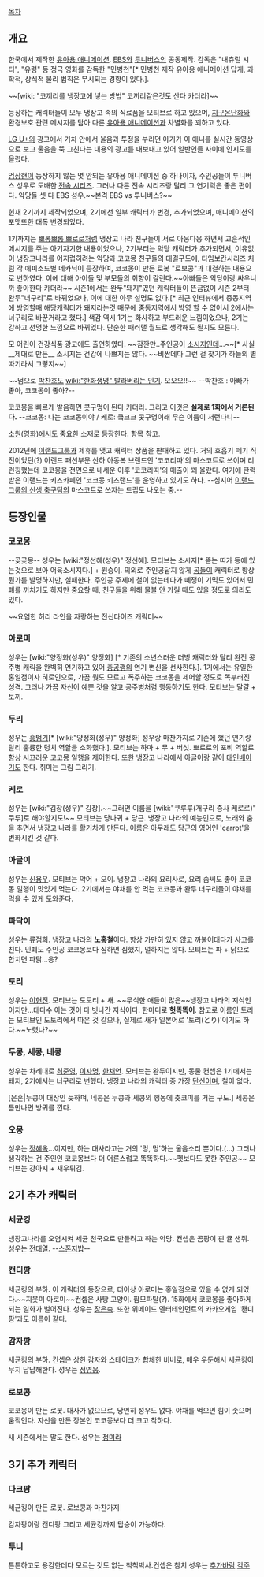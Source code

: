 [[목차]]

== 개요 ==

한국에서 제작한 [[유아용 애니메이션]]. [[EBS]]와 [[투니버스]]의 공동제작. 감독은 "내츄럴 시티", "유령" 등 정극 영화를 감독한 "민병천"[* 민병천 제작 유아용 애니메이션 답게, 과학적, 상식적 물리 법칙은 무시되는 경향이 있다.].

~~[wiki: "코끼리를 냉장고에 넣는 방법" 코끼리같은것도 산다 카더라]~~

등장하는 캐릭터들이 모두 냉장고 속의 식료품을 모티브로 하고 있으며, [[지구온난화]]와 환경보호 관련 메시지를 담아 다른 [[유아용 애니메이션]]과 차별화를 꾀하고 있다.

[[LG U+]]의 광고에서 기차 안에서 울음과 투정을 부리던 아기가 이 애니를 실시간 동영상으로 보고 울음을 뚝 그친다는 내용의 광고를 내보내고 있어 일반인들 사이에 인지도를 올렸다.

[[엄상현]]이 등장하지 않는 몇 안되는 유아용 애니메이션 중 하나이자, 주인공들이 투니버스 성우로 도배한 [[전속 시리즈]]. 그러나 다른 전속 시리즈랑 달리 그 연기력은 좋은 편이다. 악당들 셋 다 EBS 성우.~~본격 EBS vs 투니버스?~~

현재 2기까지 제작되었으며, 2기에선 일부 캐릭터가 변경, 추가되었으며, 애니메이션의 포맷또한 대폭 변경되었다.

1기까지는 [[뽀롱뽀롱 뽀로로]]처럼 냉장고 나라 친구들이 서로 아웅다웅 하면서 교훈적인 메시지를 주는 아기자기한 내용이었으나, 2기부터는 악당 캐릭터가 추가되면서, 이유없이 냉장고나라를 어지럽히려는 악당과 코코몽 친구들의 대결구도에, 타임보칸시리즈 처럼 각 에피소드별 메카닉이 등장하여, 코코몽이 만든 로봇 "로보콩"과 대결하는 내용으로 변하였다. 이에 대해 아이들 및 부모들의 취향이 갈린다.~~아빠들은 악당이랑 싸우니까 좋아한다 카더라~~ 시즌1에서는 완두"돼지"였던 캐릭터들이 뜬금없이 시즌 2부터 완두"너구리"로 바뀌었으나, 이에 대한 아무 설명도 없다.[* 최근 인터뷰에서 중동지역에 방영할때 해당캐릭터가 돼지라는것 때문에 중동지역에서 방영 할 수 없어서 2에서는 너구리로 바꾼거라고 했다.] 색감 역시 1기는 화사하고 부드러운 느낌이었으나, 2기는 강하고 선명한 느낌으로 바뀌었다. 단순한 패러랠 월드로 생각해도 될지도 모른다.

모 어린이 건강식품 광고에도 출연하였다. ~~잠깐만..주인공이 [[소시지]]인데...~~[* 사실 __제대로 만든__ 소시지는 건강에 나쁘지는 않다. ~~비싼데다 그런 걸 찾기가 하늘의 별 따기라서 그렇지~~]

~~덤으로 [[박찬호]]도 [[wiki:"한화생명" 발라버리는 인기]]. 오오오!!~~
--박찬호 : 아빠가 좋아, 코코몽이 좋아?--

코코몽을 빠르게 발음하면 콧구멍이 된다 카더라. 그리고 이것은 '''실제로 1화에서 거론된다.'''
--코코몽: 나는 코코몽이야 / 케로: 킄크크 콧구멍이래 무슨 이름이 저런다니--

[[소원(영화)]]에서도 중요한 소재로 등장한다. 항목 참고.

2012년에 [[이랜드그룹]]과 제휴를 맺고 캐릭터 상품을 판매하고 있다. 거의 호흡기 떼기 직전이었던(?) 이랜드 패션부문 산하 아동복 브랜드인 '코코리따'의 마스코트로 쓰이며 리런칭했는데 코코몽을 전면으로 내세운 이후 '코코리따'의 매출이 꽤 올랐다. 여기에 탄력 받은 이랜드는 키즈카페인 '코코몽 키즈랜드'를 운영하고 있기도 하다. --심지어 [[서울 이랜드 FC|이랜드그룹의 신생 축구팀]]의 마스코트로 쓰자는 드립도 나오는 중.--

== 등장인물 ==

=== 코코몽 ===
--곶곶몽-- 성우는 [wiki:"정선혜(성우)" 정선혜]. 모티브는 소시지[* 뜯는 띠가 등에 있는것으로 보아 어육소시지다.] + 원숭이. 의외로 주인공답지 않게 [[공돌이]] 캐릭터로 항상 뭔가를 발명하지만, 실패한다. 주인공 주제에 철이 없는데다가 떼쟁이 기믹도 있어서 민폐를 끼치기도 하지만 중요할 때, 친구들을 위해 물불 안 가릴 때도 있을 정도로 의리도 있다.

~~요염한 허리 라인을 자랑하는 전신타이즈 캐릭터~~
=== 아로미 ===
성우는 [wiki:"양정화(성우)" 양정화] [* 기존의 소년스러운 더빙 캐릭터와 달리 완전 공주병 캐릭을 완벽히 연기하고 있어 [[충공깽]]의 연기 변신을 선사한다.]. 1기에서는 유일한 홍일점이자 히로인으로, 가끔 뭣도 모르고 폭주하는 코코몽을 제어할 정도로 똑부러진 성격. 그러나 가끔 자신이 예쁜 것을 알고 공주병처럼 행동하기도 한다. 모티브는 달걀 + 토끼.

=== 두리 ===
성우는 [[홍범기]][* [wiki:"양정화(성우)" 양정화] 성우랑 마찬가지로 기존에 했던 연기랑 달리 훌륭한 덩치 역할을 소화했다.]. 모티브는 하마 + 무 + 버섯. 뽀로로의 포비 역할로 항상 시끄러운 코코몽 일행을 제어한다. 또한 냉장고 나라에서 아글이랑 같이 [[대인배]]이기도 한다. 취미는 그림 그리기.

=== 케로 ===
성우는 [wiki:"김장(성우)" 김장].~~그러면 이름을 [wiki:"쿠루루(개구리 중사 케로로)" 쿠루]로 해야할지도!~~ 모티브는 당나귀 + 당근. 냉장고 나라의 예능인으로, 노래와 춤을 추면서 냉장고 나라를 활기차게 만든다. 이름은 아무래도 당근의 영어인 'carrot'을 변화시킨 것 같다.

=== 아글이 ===
성우는 [[신용우]]. 모티브는 악어 + 오이. 냉장고 나라의 요리사로, 요리 솜씨도 좋아 코코몽 일행이 맛있게 먹는다. 2기에서는 야채를 안 먹는 코코몽과 완두 너구리들이 야채를 먹을 수 있게 도와준다.

=== 파닥이 ===
성우는 [[류점희]]. 냉장고 나라의 '''노홍철'''이다. 항상 가만히 있지 않고 까불어대다가 사고를 친다. 민폐도 주인공 코코몽보다 심하면 심했지, 덜하지는 않다. 모티브는 파 + 닭으로 합치면 파닭…응?

=== 토리 ===
성우는 [[이현진]]. 모티브는 도토리 + 새. ~~무식한 애들이 많은~~냉장고 나라의 지식인이지만…대다수 아는 것이 다 빗나간 지식이다. 한마디로 '''헛똑똑이'''. 참고로 이름인 토리는 모티브인 도토리에서 따온 것 같으나, 실제로 새가 일본어로 '토리(とり)'이기도 하다.~~노렸나?~~

=== 두콩, 세콩, 네콩 ===
성우는 차례대로 [[최준영]], [[이자명]], [[한채언]]. 모티브는 완두이지만, 동물 컨셉은 1기에서는 돼지, 2기에서는 너구리로 변했다. 냉장고 나라의 캐릭터 중 가장 [[단신]]이며, 철이 없다.

[은혼|두콩이 대장인 듯하며, 네콩은 두콩과 세콩의 행동에 츳코미를 거는 구도.] 세콩은 틈만나면 방귀를 낀다.

=== 오몽 ===
성우는 [[정혜옥]]…이지만, 하는 대사라고는 거의 '멍, 멍'하는 울음소리 뿐이다.(…) 그러나 생각하는 건 주인인 코코몽보다 더 어른스럽고 똑똑하다.~~펫보다도 못한 주인공~~ 모티브는 강아지 + 새우튀김.

== 2기 추가 캐릭터 ==
=== 세균킹 ===
냉장고나라를 오염시켜 세균 천국으로 만들려고 하는 악당. 컨셉은 곰팡이 핀 귤 생쥐. 성우는 [[전태열]]. --[[스폰지밥]]--

=== 캔디팡 ===
세균킹의 부하. 이 캐릭터의 등장으로, 더이상 아로미는 홍일점으로 있을 수 없게 되었다.~~지못미 아로미~~컨셉은 사탕 고양이. 팜므파탈(?). 15화에서 코코몽을 좋아하게되는 일화가 벌어진다. 성우는 [[장은숙]]. 또한 위메이드 엔터테인먼트의 카카오게임 '캔디팡'과도 이름이 같다.

=== 감자팡 ===
세균킹의 부하. 컨셉은 상한 감자와 스테이크가 합체한 비버로, 매우 우둔해서 세균킹이 무지 답답해한다. 성우는 [[정영웅]].

=== 로보콩 ===
코코몽이 만든 로봇. 대사가 없으므로, 당연히 성우도 없다. 야채를 먹으면 힘이 솟으며 움직인다. 자신을 만든 장본인 코코몽보다 더 크고 착하다.

새 시즌에서는 말도 한다. 성우는 [[정미라]]
== 3기 추가 캐릭터 ==
=== 다크팡 ===
세균킹이 만든 로봇. 로보콩과 마찬가지

감자팡이랑 캔디팡 그리고 세균킹까지 탑승이 가능하다.

=== 투니 ===
튼튼하고도 용감한데다 모르는 것도 없는 척척박사.컨셉은 참치 성우는 [[추가바람]]
[[각주]]
